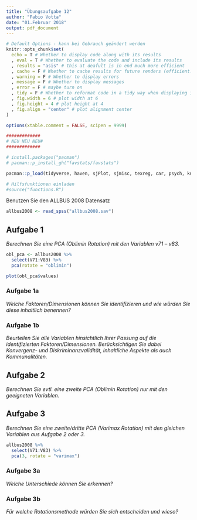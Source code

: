 ```yaml
---
title: "Übungsaufgabe 12"
author: "Fabio Votta"
date: "01.Februar 2018"
output: pdf_document
---
```


```r
# Default Options - kann bei Gebrauch geändert werden
knitr::opts_chunk$set(
  echo = T # Whether to display code along with its results
  , eval = T # Whether to evaluate the code and include its results
  , results = "asis" # this at deafult is in end much more efficient
  , cache = F # Whether to cache results for future renders (efficient!)
  , warning = F # Whether to display errors
  , message = F # Whether to display messages
  , error = F # maybe turn on
  , tidy = F # Whether to reformat code in a tidy way when displaying it
  , fig.width = 6 # plot width at 6
  , fig.height = 4 # plot height at 4
  , fig.align = "center" # plot alignment center
)

options(xtable.comment = FALSE, scipen = 9999)

```

```r
#############
# NEU NEU NEU#
#############

# install.packages("pacman")
# pacman::p_install_gh("favstats/favstats")

pacman::p_load(tidyverse, haven, sjPlot, sjmisc, texreg, car, psych, knitr, labelled, broom, magrittr, GPArotation)

# Hilfsfunktionen einladen
#source("functions.R")
```


Benutzen Sie den ALLBUS 2008 Datensatz

```r
allbus2008 <- read_spss("allbus2008.sav")
```



## Aufgabe 1

*Berechnen Sie eine PCA (Oblimin Rotation) mit den Variablen v71 – v83.*


```r
obl_pca <- allbus2008 %>% 
  select(V71:V83) %>% 
  pca(rotate = "oblimin")

plot(obl_pca$values)
```

### Aufgabe 1a

*Welche Faktoren/Dimensionen können Sie identifizieren und wie würden Sie diese inhaltlich benennen?*


### Aufgabe 1b

*Beurteilen Sie alle Variablen hinsichtlich Ihrer Passung auf die identifizierten Faktoren/Dimensionen. Berücksichtigen Sie dabei Konvergenz- und Diskriminanzvalidität, inhaltliche Aspekte als auch Kommunalitäten.*



## Aufgabe 2

*Berechnen Sie evtl. eine zweite PCA (Oblimin Rotation) nur mit den geeigneten Variablen.*



## Aufgabe 3

*Berechnen Sie eine zweite/dritte PCA (Varimax Rotation) mit den gleichen Variablen aus Aufgabe 2 oder 3.*


```r
allbus2008 %>% 
  select(V71:V83) %>% 
  pca(3, rotate = "varimax")
```

### Aufgabe 3a

*Welche Unterschiede können Sie erkennen?*


### Aufgabe 3b


*Für welche Rotationsmethode würden Sie sich entscheiden und wieso?*